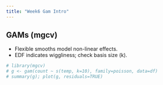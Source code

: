 ```yaml
---
title: "Week6 Gam Intro"
---
```



## GAMs (mgcv)
- Flexible smooths model non-linear effects.
- EDF indicates wiggliness; check basis size (k).

```r
# library(mgcv)
# g <- gam(count ~ s(temp, k=10), family=poisson, data=df)
# summary(g); plot(g, residuals=TRUE)
```

